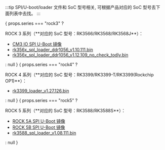 
:::tip
SPI/U-boot/loader 文件和 SoC 型号相关, 可根据产品对应的 SoC 型号去下面列表中去找。
:::

<div>
    {
        props.series === "rock3" ? <div>
            <p>ROCK 3 系列（**对应的 SoC 型号：RK3566/RK3568/RK3568J**）：</p>
            <ul>
                <li><a href="https://dl.radxa.com/rock3/images/loader/radxa-cm3-io/radxa-cm3-io-idbloader-g8684d740b9f.img">CM3 IO SPI U-Boot 镜像</a> </li>
                <li><a href="https://dl.radxa.com/rock3/images/loader/radxa-cm3-io/rk356x_spl_loader_ddr1056_v1.10.111.bin">rk356x_spl_loader_ddr1056_v1.10.111.bin</a> </li>
                <li><a href="https://dl.radxa.com/rock3/images/loader/rk356x_spl_loader_ddr1056_v1.12.109_no_check_todly.bin">rk356x_spl_loader_ddr1056_v1.12.109_no_check_todly.bin</a> </li>
            </ul>
        </div> : null
    }
    {
        props.series === "rock4" ? <div>
            <p>ROCK 4 系列（**对应的 SoC 型号：RK3399/RK3399-T/RK3399(Rockchip OP1)**）：</p>
            <ul>
                <li> <a  href="https://dl.radxa.com/rockpi4/images/loader/rk3399_loader_v1.27.126.bin">rk3399_loader_v1.27.126.bin</a> </li>
            </ul>
        </div> : null
    }
    {
        props.series === "rock5" ? <div>
            <p>ROCK 5 系列（**对应的 SoC 型号：RK3588/RK3588S**）：</p>
            <ul>
                <li> <a href="https://dl.radxa.com/rock5/sw/images/loader/rock-5a/rock-5a-spi-image-g4b32117-20230605.img">ROCK 5A SPI U-Boot 镜像</a> </li>
                <li> <a href="https://dl.radxa.com/rock5/sw/images/loader/rock-5b/release/rock-5b-spi-image-gbf47e81-20230607.img">ROCK 5B SPI U-Boot 镜像</a> </li>
                <li> <a href="https://dl.radxa.com/rock5/sw/images/loader/rock-5b/rk3588_spl_loader_v1.08.111.bin">rk3588_spl_loader_v1.08.111.bin</a> </li>
            </ul>
        </div> : null
    }
</div >
